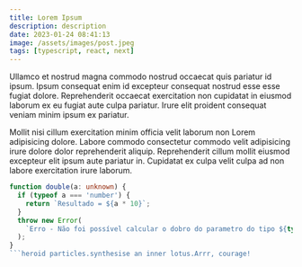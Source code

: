```yaml
---
title: Lorem Ipsum
description: description
date: 2023-01-24 08:41:13
image: /assets/images/post.jpeg
tags: [typescript, react, next]
---
```


Ullamco et nostrud magna commodo nostrud occaecat quis pariatur id ipsum. Ipsum
consequat enim id excepteur consequat nostrud esse esse fugiat dolore.
Reprehenderit occaecat exercitation non cupidatat in eiusmod laborum ex eu
fugiat aute culpa pariatur. Irure elit proident consequat veniam minim ipsum ex
pariatur.

Mollit nisi cillum exercitation minim officia velit laborum non Lorem
adipisicing dolore. Labore commodo consectetur commodo velit adipisicing irure
dolore dolor reprehenderit aliquip. Reprehenderit cillum mollit eiusmod
excepteur elit ipsum aute pariatur in. Cupidatat ex culpa velit culpa ad non
labore exercitation irure laborum.

```typescript
function double(a: unknown) {
  if (typeof a === 'number') {
    return `Resultado = ${a * 10}`;
  }
  throw new Error(
    `Erro - Não foi possível calcular o dobro do parametro do tipo ${typeof a}`
  );
}
```heroid particles.synthesise an inner lotus.Arrr, courage!
